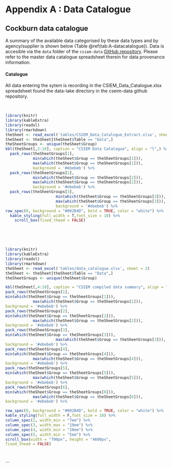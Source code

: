 # Appendix A : Data Catalogue {-}

## Cockburn data catalogue {-}

A summary of the available data categorised by these data types and by agency/supplier is shown below (Table \@ref(tab:A-datacatalogue)). Data is accesible via the `data` folder of the `csiem-data` [GitHub repository](https://github.com/AquaticEcoDynamics/csiem-data). Please refer to the master data catalogue spreadsheet therein for data provenance information.

#### Catalogue

All data entering the sytem is recording in the CSIEM_Data_Catalogue.xlsx spreadsheet found the data-lake directory in the cseim-data github repository.

<br>
```r
library(knitr)
library(kableExtra)
library(readxl)
library(rmarkdown)
theSheet <- read_excel('tables/CSIEM_Data_Catalogue_Extract.xlsx', sheet = 1)
theSheet <- theSheet[theSheet$Table == "Data",]
theSheetGroups <- unique(theSheet$Group)
kbl(theSheet[,2:10], caption = "CSIEM Data Catalogue", align = "l",) %>%
  pack_rows(theSheetGroups[1],
            min(which(theSheet$Group == theSheetGroups[1])),
            max(which(theSheet$Group == theSheetGroups[1])),
            background = '#ebebeb') %>%
  pack_rows(theSheetGroups[2],
            min(which(theSheet$Group == theSheetGroups[2])),
            max(which(theSheet$Group == theSheetGroups[2])),
            background = '#ebebeb') %>%
  pack_rows(theSheetGroups[3],
					  min(which(theSheet$Group == theSheetGroups[3])),
					  max(which(theSheet$Group == theSheetGroups[3])),
					  background = '#ebebeb') %>%
row_spec(0, background = "#002B4D", bold = TRUE, color = "white") %>%
  kable_styling(full_width = T,font_size = 10) %>%
    scroll_box(fixed_thead = FALSE)
```

<br>

<br>
```r
library(knitr)
library(kableExtra)
library(readxl)
library(rmarkdown)
theSheet <- read_excel('tables/data_catalogue.xlsx', sheet = 2)
theSheet <- theSheet[theSheet$Table == "Data",]
theSheetGroups <- unique(theSheet$Group)

kbl(theSheet[,4:10], caption = "CSIEM compiled data summary", align = "l",) %>%
pack_rows(theSheetGroups[1],
min(which(theSheet$Group == theSheetGroups[1])),
            max(which(theSheet$Group == theSheetGroups[1])),
background = '#ebebeb') %>%
pack_rows(theSheetGroups[2],
min(which(theSheet$Group == theSheetGroups[2])),
            max(which(theSheet$Group == theSheetGroups[2])),
background = '#ebebeb') %>%
pack_rows(theSheetGroups[3],
min(which(theSheet$Group == theSheetGroups[3])),
					  max(which(theSheet$Group == theSheetGroups[3])),
background = '#ebebeb') %>%
pack_rows(theSheetGroups[4],
min(which(theSheet$Group == theSheetGroups[4])),
          	max(which(theSheet$Group == theSheetGroups[4])),
background = '#ebebeb') %>%
pack_rows(theSheetGroups[5],
min(which(theSheet$Group == theSheetGroups[5])),
            max(which(theSheet$Group == theSheetGroups[5])),
background = '#ebebeb') %>%
pack_rows(theSheetGroups[6],
min(which(theSheet$Group == theSheetGroups[6])),
            max(which(theSheet$Group == theSheetGroups[6])),
background = '#ebebeb') %>%

row_spec(0, background = "#002B4D", bold = TRUE, color = "white") %>%
kable_styling(full_width = F,font_size = 10) %>%
column_spec(2, width_min = "7em") %>%
column_spec(3, width_max = "19em") %>%
column_spec(4, width_min = "10em") %>%
column_spec(5, width_min = "5em") %>%
scroll_box(width = "700px", height = "4600px",
fixed_thead = FALSE)

```

<br>


```
